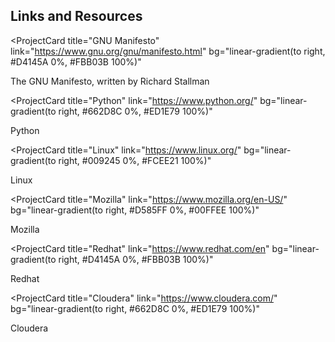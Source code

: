 ## Links and Resources

<ProjectCard
  title="GNU Manifesto"
  link="https://www.gnu.org/gnu/manifesto.html"
  bg="linear-gradient(to right, #D4145A 0%, #FBB03B 100%)"
>
  The GNU Manifesto, written by Richard Stallman
</ProjectCard>

<ProjectCard
  title="Python"
  link="https://www.python.org/"
  bg="linear-gradient(to right, #662D8C 0%, #ED1E79 100%)"
>
  Python
</ProjectCard>

<ProjectCard
  title="Linux"
  link="https://www.linux.org/"
  bg="linear-gradient(to right, #009245 0%, #FCEE21 100%)"
>
  Linux
</ProjectCard>

<ProjectCard
  title="Mozilla"
  link="https://www.mozilla.org/en-US/"
  bg="linear-gradient(to right, #D585FF 0%, #00FFEE 100%)"
>
  Mozilla
</ProjectCard>

<ProjectCard
  title="Redhat"
  link="https://www.redhat.com/en"
  bg="linear-gradient(to right, #D4145A 0%, #FBB03B 100%)"
>
  Redhat
</ProjectCard>

<ProjectCard
  title="Cloudera"
  link="https://www.cloudera.com/"
  bg="linear-gradient(to right, #662D8C 0%, #ED1E79 100%)"
>
  Cloudera
</ProjectCard>